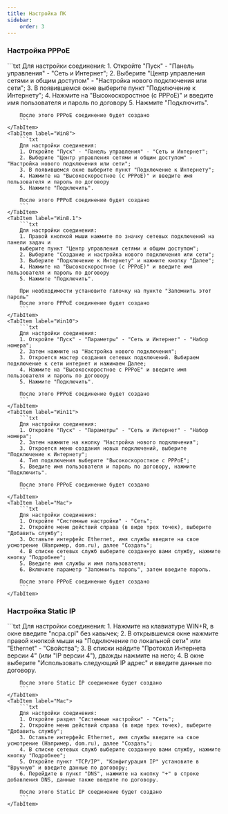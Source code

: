 ```yaml
---
title: Настройка ПК
sidebar:
    order: 3
---
```



### Настройка PPPoE
<Tabs>
    <TabItem label="Win7">
        ```txt
        Для настройки соединения:
        1. Откройте "Пуск" - "Панель управления" - "Сеть и Интернет";
        2. Выберите "Центр управления сетями и общим доступом" - "Настройка нового подключения или сети";
        3. В появившемся окне выберите пункт "Подключение к Интернету";
        4. Нажмите на "Высокоскоростное (с PPPoE)" и введите имя пользователя и пароль по договору
        5. Нажмите "Подключить".

        После этого PPPoE соединение будет создано
        ```
    </TabItem>
    <TabItem label="Win8">
        ```txt
        Для настройки соединения:
        1. Откройте "Пуск" - "Панель управления" - "Сеть и Интернет";
        2. Выберите "Центр управления сетями и общим доступом" - "Настройка нового подключения или сети";
        3. В появившемся окне выберите пункт "Подключение к Интернету";
        4. Нажмите на "Высокоскоростное (с PPPoE)" и введите имя пользователя и пароль по договору
        5. Нажмите "Подключить".

        После этого PPPoE соединение будет создано
        ```
    </TabItem>
    <TabItem label="Win8.1">
        ```txt
        Для настройки соединения:
        1. Правой кнопкой мыши нажмите по значку сетевых подключений на панели задач и
        выберите пункт "Центр управления сетями и общим доступом";
        2. Выберите "Создание и настройка нового подключения или сети";
        3. Выберите "Подключение к Интернету" и нажмите кнопку "Далее";
        4. Нажмите на "Высокоскоростное (с PPPoE)" и введите имя пользователя и пароль по договору
        5. Нажмите "Подключить".

        При необходимости установите галочку на пункте "Запомнить этот пароль"
        После этого PPPoE соединение будет создано
        ```
    </TabItem>
    <TabItem label="Win10">
        ```txt
        Для настройки соединения:
        1. Откройте "Пуск" - "Параметры" - "Сеть и Интернет" - "Набор номера";
        2. Затем нажмите на "Настройка нового подключения";
        3. Откроется мастер создания сетевых подключений. Выбираем подключение к сети интернет и нажимаем Далее;
        4. Нажмите на "Высокоскоростное с РРРоЕ" и введите имя пользователя и пароль по договору
        5. Нажмите "Подключить".

        После этого PPPoE соединение будет создано
        ```
    </TabItem>
    <TabItem label="Win11">
        ```txt
        Для настройки соединения:
        1. Откройте "Пуск" - "Параметры" - "Сеть и Интернет" - "Набор номера";
        2. Затем нажмите на кнопку "Настройка нового подключения";
        3. Откроется меню создания новых подключений, выберите "Подключение к Интернету";
        4. Тип подключения выберите "Высокоскоростное с РРРоЕ";
        5. Введите имя пользователя и пароль по договору, нажмите "Подключить".

        После этого PPPoE соединение будет создано
        ```
    </TabItem>
    <TabItem label="Mac">
        ```txt
        Для настройки соединения:
        1. Откройте "Системные настройки" - "Сеть";
        2. Откройте меню действий справа (в виде трех точек), выберите "Добавить службу";
        3. Оставьте интерфейс Ethernet, имя службы введите на свое усмотрение (Например, dom.ru), далее "Создать";
        4. В списке сетевых служб выберите созданную вами службу, нажмите кнопку "Подробнее";
        5. Введите имя службы и имя пользователя;
        6. Включите параметр "Запомнить пароль", затем введите пароль.

        После этого PPPoE соединение будет создано
        ```
    </TabItem>
</Tabs>

### Настройка Static IP
<Tabs>
    <TabItem label="Win">
        ```txt
        Для настройки соединения:
        1. Нажмите на клавиатуре WIN+R, в окне введите "ncpa.cpl" без кавычек;
        2. В открывшемся окне нажмите правой кнопкой мыши на "Подключение по локальной сети" или "Ethernet" - "Свойства";
        3. В списки найдите "Протокол Интернета версии 4" (или "IP версии 4"), дважды нажмите на него;
        4. В окне выберите "Использовать следующий IP адрес" и введите данные по договору.

        После этого Static IP соединение будет создано
        ```
    </TabItem>
    <TabItem label="Mac">
        ```txt
        Для настройки соединения:
        1. Откройте раздел "Системные настройки" - "Сеть";
        2. Откройте меню действий справа (в виде трех точек), выберите "Добавить службу";
        3. Оставьте интерфейс Ethernet, имя службы введите на свое усмотрение (Например, dom.ru), далее "Создать";
        4. В списке сетевых служб выберите созданную вами службу, нажмите кнопку "Подробнее";
        5. Откройте пункт "TCP/IP", "Конфигурация IP" установите в "Вручную" и введите данные по договору;
        6. Перейдите в пункт "DNS", нажмите на кнопку "+" в строке добавления DNS, данные также введите по договору.

        После этого Static IP соединение будет создано
        ```
    </TabItem>
</Tabs>
